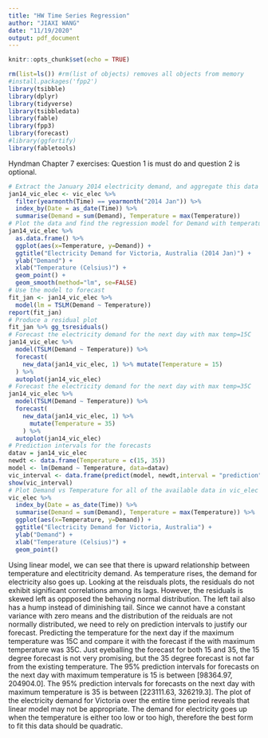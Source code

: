 ```yaml
---
title: "HW Time Series Regression"
author: "JIAXI WANG"
date: "11/19/2020"
output: pdf_document
---
```


```r
knitr::opts_chunk$set(echo = TRUE)
```

```r
rm(list=ls()) #rm(list of objects) removes all objects from memory
#install.packages('fpp2')
library(tsibble)
library(dplyr)
library(tidyverse)
library(tsibbledata)
library(fable)
library(fpp3)
library(forecast)
#library(ggfortify)
library(fabletools)
```

Hyndman Chapter 7 exercises: Question 1 is must do and question 2 is optional.
```r
# Extract the January 2014 electricity demand, and aggregate this data to daily with daily total demands and maximum temperatures
jan14_vic_elec <- vic_elec %>%
  filter(yearmonth(Time) == yearmonth("2014 Jan")) %>%
  index_by(Date = as_date(Time)) %>%
  summarise(Demand = sum(Demand), Temperature = max(Temperature))
# Plot the data and find the regression model for Demand with temperature as an explanatory variable. 
jan14_vic_elec %>% 
  as.data.frame() %>%
  ggplot(aes(x=Temperature, y=Demand)) + 
  ggtitle("Electricity Demand for Victoria, Australia (2014 Jan)") +
  ylab("Demand") + 
  xlab("Temperature (Celsius)") + 
  geom_point() + 
  geom_smooth(method="lm", se=FALSE)
# Use the model to forecast 
fit_jan <- jan14_vic_elec %>%
  model(lm = TSLM(Demand ~ Temperature))
report(fit_jan)
# Produce a residual plot
fit_jan %>% gg_tsresiduals()
# Forecast the electricity demand for the next day with max temp=15C
jan14_vic_elec %>%
  model(TSLM(Demand ~ Temperature)) %>%
  forecast(
    new_data(jan14_vic_elec, 1) %>% mutate(Temperature = 15)
  ) %>%
  autoplot(jan14_vic_elec)
# Forecast the electricity demand for the next day with max temp=35C
jan14_vic_elec %>%
  model(TSLM(Demand ~ Temperature)) %>%
  forecast(
    new_data(jan14_vic_elec, 1) %>% 
      mutate(Temperature = 35)
    ) %>%
  autoplot(jan14_vic_elec) 
# Prediction intervals for the forecasts
datav = jan14_vic_elec
newdt <- data.frame(Temperature = c(15, 35))
model <- lm(Demand ~ Temperature, data=datav)
vic_interval <- data.frame(predict(model, newdt,interval = "prediction", level = 0.95))
show(vic_interval)
# Plot Demand vs Temperature for all of the available data in vic_elec
vic_elec %>%
  index_by(Date = as_date(Time)) %>%
  summarise(Demand = sum(Demand), Temperature = max(Temperature)) %>%
  ggplot(aes(x=Temperature, y=Demand)) + 
  ggtitle("Electricity Demand for Victoria, Australia") +
  ylab("Demand") + 
  xlab("Temperature (Celsius)") + 
  geom_point() 
```
Using linear model, we can see that there is upward relationship between temperature and electitricity demand. As temperature rises, the demand for electricity also goes up. Looking at the reisduals plots, the residuals do not exhibit significant correlations among its lags. However, the residuals is skewed left as oppposed the behaving normal distribution. The left tail also has a hump instead of diminishing tail. Since we cannot have a constant variance with zero means and the distribution of the reiduals are not normally distributed, we need to rely on prediction intervals to justify our forecast. Predicting the temperature for the next day if the maximum temperature was 15C and compare it with the forecast if the with maximum temperature was 35C. Just eyeballing the forecast for both 15 and 35, the 15 degree forecast is not very promising, but the 35 degree forecast is not far from the existing temperature. 
The 95% prediction intervals for forecasts on the next day with maximum temperature is 15 is between [98364.97,	204904.0].
The 95% prediction intervals for forecasts on the next day with maximum temperature is 35 is between [223111.63,	326219.3].
The plot of the electricity demand for Victoria over the entire time period reveals that linear model may not be appropriate. The demand for electricity goes up when the temperature is either too low or too high, therefore the best form to fit this data should be quadratic.
```r

```